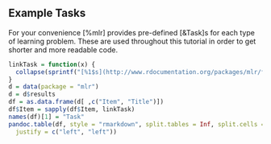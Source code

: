 ## Example Tasks

For your convenience [%mlr] provides pre-defined [&Task]s for each type of learning problem.
These are used throughout this tutorial in order to get shorter and more readable code.

```r
linkTask = function(x) {
  collapse(sprintf("[%1$s](http://www.rdocumentation.org/packages/mlr/functions/%1$s/)", x), sep = "<br />")
}
d = data(package = "mlr")
d = d$results
df = as.data.frame(d[ ,c("Item", "Title")])
df$Item = sapply(df$Item, linkTask)
names(df)[1] = "Task"
pandoc.table(df, style = "rmarkdown", split.tables = Inf, split.cells = Inf,
  justify = c("left", "left"))
```
